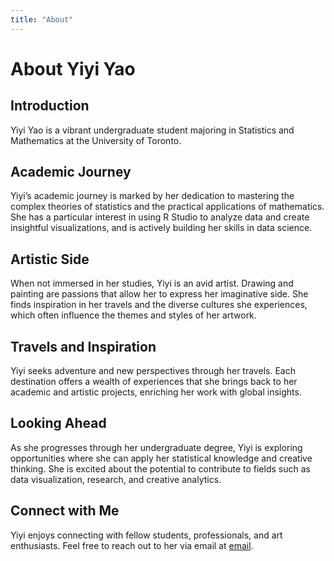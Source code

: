 ```yaml
---
title: "About"
---
```


# About Yiyi Yao

## Introduction

Yiyi Yao is a vibrant undergraduate student majoring in Statistics and Mathematics at the University of Toronto.

## Academic Journey

Yiyi's academic journey is marked by her dedication to mastering the complex theories of statistics and the practical applications of mathematics. She has a particular interest in using R Studio to analyze data and create insightful visualizations, and is actively building her skills in data science.

## Artistic Side

When not immersed in her studies, Yiyi is an avid artist. Drawing and painting are passions that allow her to express her imaginative side. She finds inspiration in her travels and the diverse cultures she experiences, which often influence the themes and styles of her artwork.

## Travels and Inspiration

Yiyi seeks adventure and new perspectives through her travels. Each destination offers a wealth of experiences that she brings back to her academic and artistic projects, enriching her work with global insights.

## Looking Ahead

As she progresses through her undergraduate degree, Yiyi is exploring opportunities where she can apply her statistical knowledge and creative thinking. She is excited about the potential to contribute to fields such as data visualization, research, and creative analytics.

## Connect with Me

Yiyi enjoys connecting with fellow students, professionals, and art enthusiasts. Feel free to reach out to her via email at [email](ee.yao@mail.utoronto.ca).